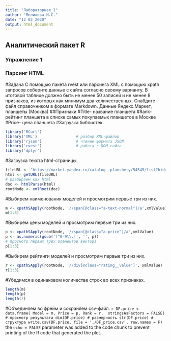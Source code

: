---
title: "Лабораторная_1"
author: "Мелихова И.С."
date: "12 02 2020"
output: html_document
---
## Аналитический пакет R
### Упражнение 1
### Парсинг HTML
#Задача
 С помощью пакета rvest или парсинга XML с помощью xpath запросов соберите данные с сайта согласно своему варианту. В итоговой таблице должно быть не менее 50 записей и не менее 8 признаков, из которых как минимум два количественных. Снабдите файл справочником в формате Markdown.
Данные
Яндекс.Маркет, планшеты (Москва)
##Признаки
#Title- название планшета
#Rank- рейтинг планшета в списке самых покупаемых планшетов в Москве 
#Price- цена планшета
#Загрузка библиотек.
```{r}  
library('RCurl')  
library('XML')                 # разбор XML-файлов
library('rjson')               # чтение формата JSON
library('rvest')               # работа с DOM сайта
library('dplyr')               
```
#Загрузка текста html-страницы.
```{r}
fileURL <- "https://market.yandex.ru/catalog--planshety/54545/list?hid=6427100&suggest_text=%D0%9F%D0%BB%D0%B0%D0%BD%D1%88%D0%B5%D1%82%D1%8B&rs=eJwzYgpgBAABcwCG&suggest_history=1&local-offers-first=0&onstock=1&how=quality&page=2"
html <- getURL(fileURL)
# разбираем как html
doc <- htmlParse(html)
rootNode <- xmlRoot(doc)
```
#Выбирем наименования моделей и просмотрим первые три из них.
```{r}
m <- xpathSApply(rootNode, '//span[@class="a-text-normal"]/a',xmlValue)
m[1:3]
```
#Выбирем цены моделей и просмотрим первые три из них.
```{r}
p <- xpathSApply(rootNode, '//span[@class="a-price"]/a',xmlValue)
p <- as.numeric(gsub('[^0-9\\.]', '', p))
# просмотр первых трёх элементов вектора
p[1:3]
```
#Выбирем рейтинги моделей и просмотрим первые три из них.
```{r}
r <- xpathSApply(rootNode, '//div[@class="rating__value"]', xmlValue)
r[1:3]
```
#Убедимся в одинаковом количестве строк во всех признаках.
```{r}
length(m)
length(p)
length(r)
```
#Объединяем во фрейм и сохраняем csv-файл.
```{r}
DF.price <- data.frame( Model = m, Price = p, Rank = r,  stringsAsFactors = FALSE)
# просмотр результата
dim(DF.price) # размерность
str(DF.price) # структура
write.csv(DF.price, file = './DF_price.csv', row.names = F)
``` the `echo = FALSE` parameter was added to the code chunk to prevent printing of the R code that generated the plot.
 